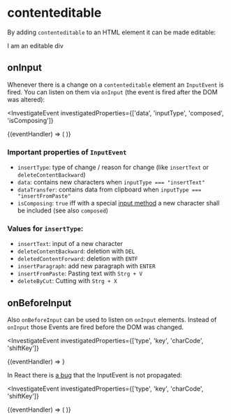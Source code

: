 
<Meta title="Fundamentals" />

# contenteditable

By adding `contenteditable` to an HTML element it can be made editable:

<ShowHTML>
  <ContentEditableDiv>I am an editable div</ContentEditableDiv>
</ShowHTML>

## onInput

Whenever there is a change on a `contenteditable` element an `InputEvent` is
fired. You can listen on them via `onInput` (the event is fired after the DOM
was altered):

<InvestigateEvent
  investigatedProperties={['data', 'inputType', 'composed', 'isComposing']}
>
  {(eventHandler) => (
    <ContentEditableDiv onInput={eventHandler}></ContentEditableDiv>
  )}
</InvestigateEvent>

### Important properties of `InputEvent`

- `insertType`: type of change / reason for change (like `insertText` or
  `deleteContentBackward`)
- `data`: contains new characters when `inputType === "insertText"`
- `dataTransfer`: contains data from clipboard when
  `inputType === "insertFromPaste"`
- `isComposing`: `true` iff with a special
  [input method](https://developer.mozilla.org/en-US/docs/Glossary/Input_method_editor)
  a new character shall be included (see also `composed`)

### Values for `insertType`:

- `insertText`: input of a new character
- `deleteContentBackward`: deletion with `DEL`
- `deletedContentForward`: deletion with `ENTF`
- `insertParagraph`: add new paragraph with `ENTER`
- `insertFromPaste`: Pasting text with `Strg + V`
- `deleteByCut`: Cutting with `Strg + X`

## onBeforeInput

Also `onBeforeInput` can be used to listen on `onInput` elements. Instead of
`onInput` those Events are fired before the DOM was changed.

<InvestigateEvent
  investigatedProperties={['type', 'key', 'charCode', 'shiftKey']}
>
  {(eventHandler) => <ContentEditableDivFixed onBeforeInput={eventHandler} />}
</InvestigateEvent>

In React there is [a bug](https://github.com/facebook/react/issues/11211) that
the InputEvent is not propagated:

<InvestigateEvent
  investigatedProperties={['type', 'key', 'charCode', 'shiftKey']}
>
  {(eventHandler) => (
    <ContentEditableDiv onBeforeInput={eventHandler}></ContentEditableDiv>
  )}
</InvestigateEvent>
